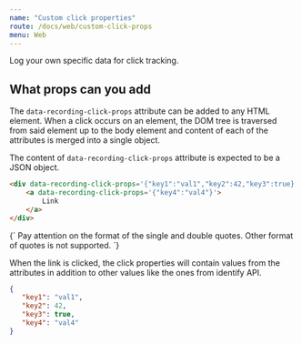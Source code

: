 ```yaml
---
name: "Custom click properties"
route: /docs/web/custom-click-props
menu: Web
---
```



<Title>Custom click properties</Title>
<Subtitle>Log your own specific data for click tracking.</Subtitle>

## What props can you add

The `data-recording-click-props` attribute can be added to any HTML element. When a click occurs on an element, the DOM tree is traversed from said element up to the body element and content of each of the attributes is merged into a single object.

The content of `data-recording-click-props` attribute is expected to be a JSON object.

```html
<div data-recording-click-props='{"key1":"val1","key2":42,"key3":true}'>
    <a data-recording-click-props='{"key4":"val4"}'>
        Link
    </a>
</div>
```

<TextBlock kind="important">
{`
Pay attention on the format of the single and double quotes. Other format of quotes is not supported.
`}
</TextBlock>

When the link is clicked, the click properties will contain values from the attributes in addition to other values like the ones from identify API.

```json
{
   "key1": "val1",
   "key2": 42,
   "key3": true,
   "key4": "val4"
}
```
